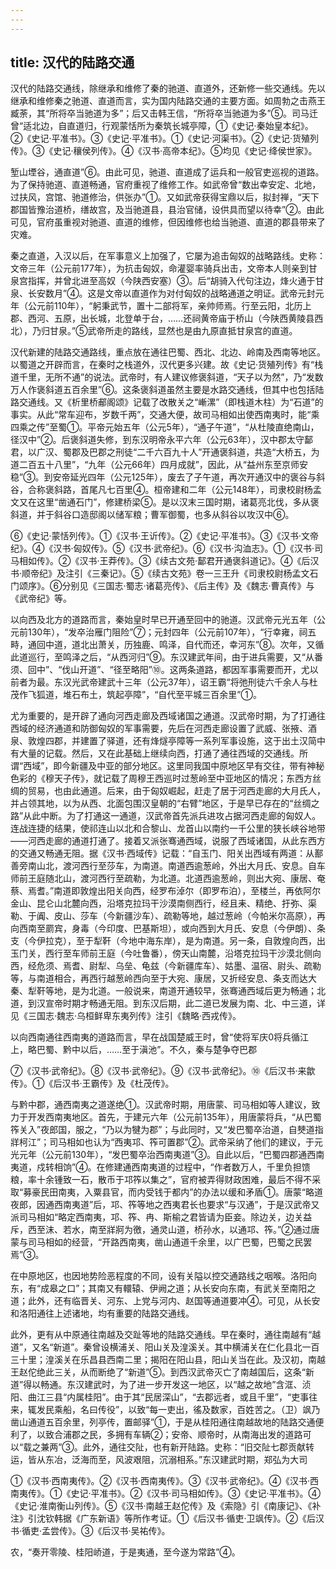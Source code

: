 ```yaml
---
---
---
```

title: 汉代的陆路交通
---



汉代的陆路交通线，除继承和维修了秦的驰道、直道外，还新修一些交通线。先以继承和维修秦之驰道、直道而言，实为国内陆路交通的主要方面。如周勃之击燕王臧荼，其“所将卒当驰道为多”；后又击韩王信，“所将卒当驰道为多”⑤。司马迁曾“适北边，自直道归，行观蒙恬所为秦筑长城亭障，①《史记·秦始皇本纪》。②《史记·平准书》。③《史记·平准书》。①《史记·河渠书》。②《史记·货殖列传》。③《史记·穰侯列传》。④《汉书·高帝本纪》。⑤均见《史记·绛侯世家》。

堑山堙谷，通直道”⑥。由此可见，驰道、直道成了运兵和一般官吏巡视的道路。为了保持驰道、直道畅通，官府重视了维修工作。如武帝曾“数出幸安定、北地，过扶风，宫馆、驰道修治，供张办”①。又如武帝获得宝鼎以后，拟封禅，“天下郡国皆豫治道桥，缮故宫，及当驰道县，县治官储，设供具而望以待幸”②。由此可见，官府虽重视对驰道、直道的维修，但因维修也给当驰道、直道的郡县带来了灾难。

秦之直道，入汉以后，在军事意义上加强了，它屡为追击匈奴的战略路线。史称：文帝三年（公元前177年），为抗击匈奴，命灌婴率骑兵出击，文帝本人则亲到甘泉宫指挥，并曾北进至高奴（今陕西安塞）③。后“胡骑入代句注边，烽火通于甘泉、长安数月”④。这是文帝以直道作为对付匈奴的战略通道之明证。武帝元封元年（公元前110年），“躬秉武节，置十二部将军，亲帅师焉。行至云阳，北历上郡、西河、五原，出长城，北登单于台，……还祠黄帝庙于桥山（今陕西黄陵县西北），乃归甘泉。”⑤武帝所走的路线，显然也是由九原直抵甘泉宫的直道。

汉代新建的陆路交通路线，重点放在通往巴蜀、西北、北边、岭南及西南等地区。以蜀道之开辟而言，在秦时之栈道外，汉代更多兴建。故《史记·货殖列传》有“栈道千里，无所不通”的说法。武帝时，有人建议修褒斜道，“天子以为然”，乃“发数万人作褒斜道五百余里”⑥。这条褒斜道虽然主要是水路交通线，但其中也包括陆路交通线。又《析里桥郙阁颂》记载了改散关之“嶃漯”（即栈道木柱）为“石道”的事实。从此“常车迎布，岁数千两”，交通大便，故司马相如出使西南夷时，能“乘四乘之传”至蜀①。平帝元始五年（公元5年），“通子午道”，“从杜陵直绝南山，径汉中”②。后褒斜道失修，到东汉明帝永平六年（公元63年），汉中郡太守鄐君，以广汉、蜀郡及巴郡之刑徒“二千六百九十人”开通褒斜道，共造“大桥五，为道二百五十八里”，“九年（公元66年）四月成就”，因此，从“益州东至京师安稳”③。到安帝延光四年（公元125年），废去了子午道，再次开通汉中的褒谷与斜谷，合称褒斜路，首尾凡七百里④。桓帝建和二年（公元148年），司隶校尉杨孟文又在这里“凿通石门”，修建桥梁⑤。是以汉末三国时期，诸葛亮北伐，多从褒斜道，并于斜谷口造邸阁以储军粮；曹军御蜀，也多从斜谷以攻汉中⑥。

⑥《史记·蒙恬列传》。①《汉书·王䜣传》。②《史记·平准书》。③《汉书·文帝纪》。④《汉书·匈奴传》。⑤《汉书·武帝纪》。⑥《汉书·沟洫志》。①《汉书·司马相如传》。②《汉书·王莽传》。③《续古文苑·鄐君开通褒斜道记》。④《后汉书·顺帝纪》及注引《三秦记》。⑤《续古文苑》卷一三王升《司隶校尉杨孟文石门颂序》。⑥分别见《三国志·蜀志·诸葛亮传》、《后主传》及《魏志·曹真传》与《武帝纪》等。

以向西及北方的道路而言，秦始皇时早已开通至回中的驰道。汉武帝元光五年（公元前130年），“发卒治雁门阻险”⑦；元封四年（公元前107年），“行幸雍，祠五畤，通回中道，道北出萧关，历独鹿、鸣泽，自代而还，幸河东”⑧。次年，又循此道巡行，至鸣泽之后，“从西河归”⑨。东汉建武年间，由于进兵需要，又“从番须、回中”、“伐山开道”、“径至略阳”⑩。这两条道路，都因军事需要而开，尤以前者为最。东汉光武帝建武十三年（公元37年），诏王霸“将弛刑徒六千余人与杜茂作飞狐道，堆石布土，筑起亭障”，“自代至平城三百余里”①。

尤为重要的，是开辟了通向河西走廊及西域诸国之通道。汉武帝时期，为了打通往西域的经济通道和防御匈奴的军事需要，先后在河西走廊设置了武威、张掖、酒泉、敦煌四郡，并建置了驿道，还有烽燧亭障等一系列军事设施，这于出土汉简中有大量的记载。然后，又在此基础上继续向西，打通了通往西域的交通线。所谓“西域”，即今新疆及中亚的部分地区。这里同我国中原地区早有交往，带有神秘色彩的《穆天子传》，就记载了周穆王西巡时过葱岭至中亚地区的情况；东西方丝绸的贸易，也由此通道。后来，由于匈奴崛起，赶走了居于河西走廊的大月氏人，并占领其地，以为从西、北面包围汉皇朝的“右臂”地区，于是早已存在的“丝绸之路”从此中断。为了打通这一通道，汉武帝首先派兵进攻占据河西走廊的匈奴人。连战连捷的结果，使祁连山以北和合黎山、龙首山以南约一千公里的狭长峡谷地带——河西走廊的通道打通了。接着又派张骞通西域，说服了西域诸国，从此东西方的交通又畅通无阻。据《汉书·西域传》记载：“自玉门、阳关出西域有两道：从鄯善旁南山北，渡河西行至莎车，为南道。南道西逾葱岭，外出大月氏、安息。自车师前王庭随北山，渡河西行至疏勒，为北道。北道西逾葱岭，则出大宛、康居、奄蔡、焉耆。”南道即敦煌出阳关向西，经罗布淖尔（即罗布泊），至楼兰，再依阿尔金山、昆仑山北麓向西，沿塔克拉玛干沙漠南侧西行，经且耒、精绝、扜弥、渠勒、于阗、皮山、莎车（今新疆沙车）、疏勒等地，越过葱岭（今帕米尔高原），再向西南至罽宾，身毒（今印度、巴基斯坦），或向西到大月氏、安息（今伊朗）、条支（今伊拉克），至于犁靬（今地中海东岸），是为南道。另一条，自敦煌向西，出玉门关，西行至车师前王庭（今吐鲁番），傍天山南麓，沿塔克拉玛干沙漠北侧向西，经危须、焉耆、尉犁、乌垒、龟兹（今新疆库车）、姑墨、温宿、尉头、疏勒等，与南道相合，再西行越葱岭西向至于大宛、康居，又折经安息、条支而达大秦、犁靬等地，是为北道。一般说来，南道开通较早，张骞通西域后更为畅通；北道，到汉宣帝时期才畅通无阻。到东汉后期，此二道已发展为南、北、中三道，详见《三国志·魏志·乌桓鲜卑东夷列传》注引《魏略·西戎传》。

以向西南通往西南夷的道路而言，早在战国楚威王时，曾“使将军庆0将兵循江上，略巴蜀、黔中以后，……至于滇池”。不久，秦与楚争夺巴郡

⑦《汉书·武帝纪》。⑧《汉书·武帝纪》。⑨《汉书·武帝纪》。⑩《后汉书·来歙传》。①《后汉书·王霸传》及《杜茂传》。

与黔中郡，通西南夷之道遂绝①。汉武帝时期，用唐蒙、司马相如等人建议，致力于开发西南夷地区。首先，于建元六年（公元前135年），用唐蒙将兵，“从巴蜀筰关入”夜郎国，服之，“乃以为犍为郡”；与此同时，又“发巴蜀卒治道，自僰道指牂柯江”；司马相如也认为“西夷邛、筰可置郡”②。武帝采纳了他们的建议，于元光元年（公元前130年），“发巴蜀卒治西南夷道”③。自此以后，“巴蜀四郡通西南夷道，戍转相饷”④。在修建通西南夷道的过程中，“作者数万人，千里负担馈粮，率十余锺致一石，散币于邛筰以集之”，官府被弄得财政困难，最后不得不采取“募豪民田南夷，入粟县官，而内受钱于都内”的办法以缓和矛盾①。唐蒙“略道夜郎，因通西南夷道”后，邛、筰等地之西夷君长也要求“与汉通”，于是汉武帝又派司马相如“略定西南夷，邛、筰、冉、斯榆之君皆请为臣妾。除边关，边关益斥，西至沫、若水，南至牂牁为徼，通灵山道，桥孙水，以通邛、筰。”②通过唐蒙与司马相如的经营，“开路西南夷，凿山通道千余里，以广巴蜀，巴蜀之民罢焉”③。

在中原地区，也因地势险恶程度的不同，设有关隘以控交通路线之咽喉。洛阳向东，有“成皋之口”；其南又有轘辕、伊阙之道；从长安向东南，有武关至南阳之道；此外，还有临晋关、河东、上党与河内、赵国等通道要冲④。可见，从长安和洛阳通往上述诸地，均有重要的陆路交通线。

此外，更有从中原通往南越及交趾等地的陆路交通线。早在秦时，通往南越有“越道”，又名“新道”。秦曾设横浦关、阳山关及湟溪关。其中横浦关在仁化县北一百三十里；湟溪关在乐昌县西南二里；揭阳在阳山县，阳山关当在此。及汉初，南越王赵佗绝此三关，从而断绝了“新道”⑤。到西汉武帝灭亡了南越国后，这条“新道”得以畅通。东汉建武时，为了进一步开发这一地区，以“越之故地”含洭、浈阳、曲江三县“内属桂阳”。由于其“民居深山”，“去郡远者，或且千里”，“吏事往来，辄发民乘船，名曰传役”，以致“每一吏出，徭及数家，百姓苦之。（卫）飒乃凿山通道五百余里，列亭传，置邮驿”①，于是从桂阳通往南越故地的陆路交通便利了，以致合浦郡之民，多拥有车辆②；安帝、顺帝时，从南海出发的道路可以“载之兼两”③。此外，通往交阯，也有新开陆路。史称：“旧交阯七郡贡献转运，皆从东冶，泛海而至，风波艰阻，沉溺相系。”东汉建武时期，郑弘为大司

①《汉书·西南夷传》。②《汉书·西南夷传》。③《汉书·武帝纪》。④《汉书·西南夷传》。①《史记·平准书》。②《汉书·司马相如传》。③《史记·平准书》。④《史记·淮南衡山列传》。⑤《汉书·南越王赵佗传》及《索隐》引《南康记》、《补注》引沈钦韩据《广东新语》等所作考证。①《后汉书·循吏·卫飒传》。②《后汉书·循吏·孟尝传》。③《后汉书·吴祐传》。

农，“奏开零陵、桂阳峤道，于是夷通，至今遂为常路”④。